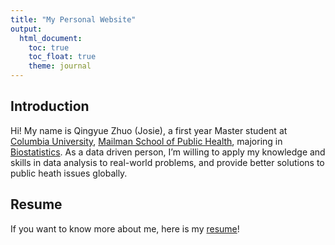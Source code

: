 ```yaml
---
title: "My Personal Website"
output: 
  html_document:
    toc: true
    toc_float: true
    theme: journal
---
```


## Introduction

Hi! My name is Qingyue Zhuo (Josie), a first year Master student at [Columbia University](https://www.columbia.edu/), [Mailman School of Public Health](http://www.publichealth.columbia.edu/), majoring in [Biostatistics](http://www.publichealth.columbia.edu/academics/departments/biostatistics). As a data driven person, I'm willing to apply my knowledge and skills in data analysis to real-world problems, and provide better solutions to public heath issues globally.

## Resume

If you want to know more about me, here is my [resume](resume.html)!